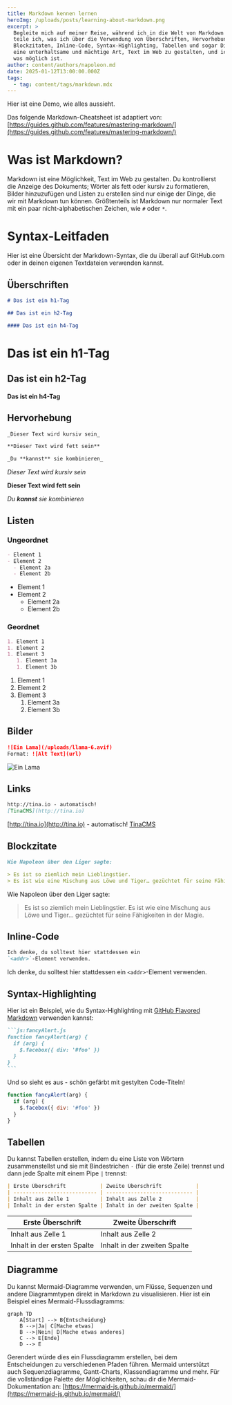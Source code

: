 ```yaml
---
title: Markdown kennen lernen
heroImg: /uploads/posts/learning-about-markdown.png
excerpt: >
  Begleite mich auf meiner Reise, während ich in die Welt von Markdown eintauche! In diesem Beitrag
  teile ich, was ich über die Verwendung von Überschriften, Hervorhebungen, Listen, Bildern, Links,
  Blockzitaten, Inline-Code, Syntax-Highlighting, Tabellen und sogar Diagrammen gelernt habe. Es ist
  eine unterhaltsame und mächtige Art, Text im Web zu gestalten, und ich kann es kaum erwarten, dir zu zeigen,
  was möglich ist.
author: content/authors/napoleon.md
date: 2025-01-12T13:00:00.000Z
tags:
  - tag: content/tags/markdown.mdx
---
```


Hier ist eine Demo, wie alles aussieht.

Das folgende Markdown-Cheatsheet ist adaptiert von: [https://guides.github.com/features/mastering-markdown/](https://guides.github.com/features/mastering-markdown/)

# Was ist Markdown?

Markdown ist eine Möglichkeit, Text im Web zu gestalten. Du kontrollierst die Anzeige des Dokuments; Wörter als fett oder kursiv zu formatieren, Bilder hinzuzufügen und Listen zu erstellen sind nur einige der Dinge, die wir mit Markdown tun können. Größtenteils ist Markdown nur normaler Text mit ein paar nicht-alphabetischen Zeichen, wie `#` oder `*`.

# Syntax-Leitfaden

Hier ist eine Übersicht der Markdown-Syntax, die du überall auf GitHub.com oder in deinen eigenen Textdateien verwenden kannst.

## Überschriften

```markdown
# Das ist ein h1-Tag

## Das ist ein h2-Tag

#### Das ist ein h4-Tag
```

# Das ist ein h1-Tag

## Das ist ein h2-Tag

#### Das ist ein h4-Tag

## Hervorhebung

```markdown
_Dieser Text wird kursiv sein_

**Dieser Text wird fett sein**

_Du **kannst** sie kombinieren_
```

_Dieser Text wird kursiv sein_

**Dieser Text wird fett sein**

_Du **kannst** sie kombinieren_

## Listen

### Ungeordnet

```markdown
- Element 1
- Element 2
  - Element 2a
  - Element 2b
```

- Element 1
- Element 2
  - Element 2a
  - Element 2b

### Geordnet

```markdown
1. Element 1
1. Element 2
1. Element 3
   1. Element 3a
   1. Element 3b
```

1. Element 1
2. Element 2
3. Element 3
   1. Element 3a
   2. Element 3b

## Bilder

```markdown
![Ein Lama](/uploads/llama-6.avif)
Format: ![Alt Text](url)
```

![Ein Lama](/uploads/llama-6.avif)

## Links

```markdown
http://tina.io - automatisch!
[TinaCMS](http://tina.io)
```

[http://tina.io](http://tina.io) - automatisch!
[TinaCMS](http://tina.io)

## Blockzitate

```markdown
Wie Napoleon über den Liger sagte:

> Es ist so ziemlich mein Lieblingstier.
> Es ist wie eine Mischung aus Löwe und Tiger… gezüchtet für seine Fähigkeiten in der Magie.
```

Wie Napoleon über den Liger sagte:

> Es ist so ziemlich mein Lieblingstier.
> Es ist wie eine Mischung aus Löwe und Tiger… gezüchtet für seine Fähigkeiten in der Magie.

## Inline-Code

```markdown
Ich denke, du solltest hier stattdessen ein
`<addr>`-Element verwenden.
```

Ich denke, du solltest hier stattdessen ein
`<addr>`-Element verwenden.

## Syntax-Highlighting

Hier ist ein Beispiel, wie du Syntax-Highlighting mit [GitHub Flavored Markdown](https://help.github.com/articles/basic-writing-and-formatting-syntax/) verwenden kannst:

````markdown
```js:fancyAlert.js
function fancyAlert(arg) {
  if (arg) {
    $.facebox({ div: '#foo' })
  }
}
```
````

Und so sieht es aus - schön gefärbt mit gestylten Code-Titeln!

```js:fancyAlert.js
function fancyAlert(arg) {
  if (arg) {
    $.facebox({ div: '#foo' })
  }
}
```

## Tabellen

Du kannst Tabellen erstellen, indem du eine Liste von Wörtern zusammenstellst und sie mit Bindestrichen `-` (für die erste Zeile) trennst und dann jede Spalte mit einem Pipe `|` trennst:

```markdown
| Erste Überschrift           | Zweite Überschrift           |
| --------------------------- | ---------------------------- |
| Inhalt aus Zelle 1          | Inhalt aus Zelle 2           |
| Inhalt in der ersten Spalte | Inhalt in der zweiten Spalte |
```

| Erste Überschrift           | Zweite Überschrift           |
| --------------------------- | ---------------------------- |
| Inhalt aus Zelle 1          | Inhalt aus Zelle 2           |
| Inhalt in der ersten Spalte | Inhalt in der zweiten Spalte |

## Diagramme

Du kannst Mermaid-Diagramme verwenden, um Flüsse, Sequenzen und andere Diagrammtypen direkt in Markdown zu visualisieren. Hier ist ein Beispiel eines Mermaid-Flussdiagramms:

```mermaid
graph TD
    A[Start] --> B{Entscheidung}
    B -->|Ja| C[Mache etwas]
    B -->|Nein| D[Mache etwas anderes]
    C --> E[Ende]
    D --> E
```

Gerendert würde dies ein Flussdiagramm erstellen, bei dem Entscheidungen zu verschiedenen Pfaden führen. Mermaid unterstützt auch Sequenzdiagramme, Gantt-Charts, Klassendiagramme und mehr. Für die vollständige Palette der Möglichkeiten, schau dir die Mermaid-Dokumentation an: [https://mermaid-js.github.io/mermaid/](https://mermaid-js.github.io/mermaid/)
